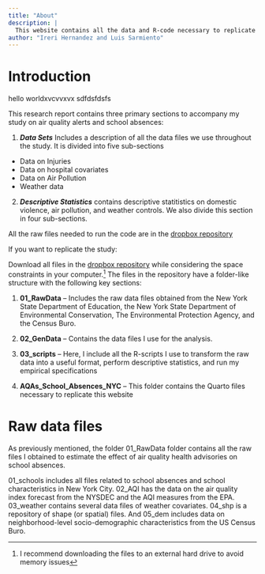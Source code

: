 ```yaml
---
title: "About"
description: |
  This website contains all the data and R-code necessary to replicate the results of the study: Air Pollution and Domestic Violence: Evidence from Mexico City.
author: "Ireri Hernandez and Luis Sarmiento"
---
```


# Introduction

hello worldxvcvvxvx
sdfdsfdsfs

This research report contains three primary sections to accompany my study on air quality alerts and school absences:

1. ***Data Sets*** Includes a description of all the data files we use throughout the study. It is divided into five sub-sections

::: {.incremental}
- Data on Injuries
- Data on hospital covariates
- Data on Air Pollution
- Weather data
:::

2. ***Descriptive Statistics*** contains descriptive statitistics on domestic violence, air pollution, and weather controls. We also divide this section in four sub-sections.


All the raw files needed to run the code are in the [dropbox repository](https://www.dropbox.com/sh/1jyjs84sef7t1nt/AABtbantKPm4OyICNEIklpXLa?dl=0)

If you want to replicate the study:

Download all files in the [dropbox repository](https://www.dropbox.com/sh/1jyjs84sef7t1nt/AABtbantKPm4OyICNEIklpXLa?dl=0) while considering the space constraints in your computer.[^1] The files in the repository have a folder-like structure with the following key sections:

[^1]: I recommend downloading the files to an external hard drive to avoid memory issues

1.  **01_RawData** -- Includes the raw data files obtained from the New York State Department of Education, the New York State Department of Environmental Conservation, The Environmental Protection Agency, and the Census Buro.

2.  **02_GenData** -- Contains the data files I use for the analysis.

3.  **03_scripts** -- Here, I include all the R-scripts I use to transform the raw data into a useful format, perform descriptive statistics, and run my empirical specifications

4.  **AQAs_School_Absences_NYC** -- This folder contains the Quarto files necessary to replicate this website

# Raw data files

As previously mentioned, the folder 01_RawData folder contains all the raw files I obtained to estimate the effect of air quality health advisories on school absences.

01_schools includes all files related to school absences and school characteristics in New York City. 02_AQI has the data on the air quality index forecast from the NYSDEC and the AQI measures from the EPA. 03_weather contains several data files of weather covariates. 04_shp is a repository of shape (or spatial) files. And 05_dem includes data on neighborhood-level socio-demographic characteristics from the US Census Buro.

